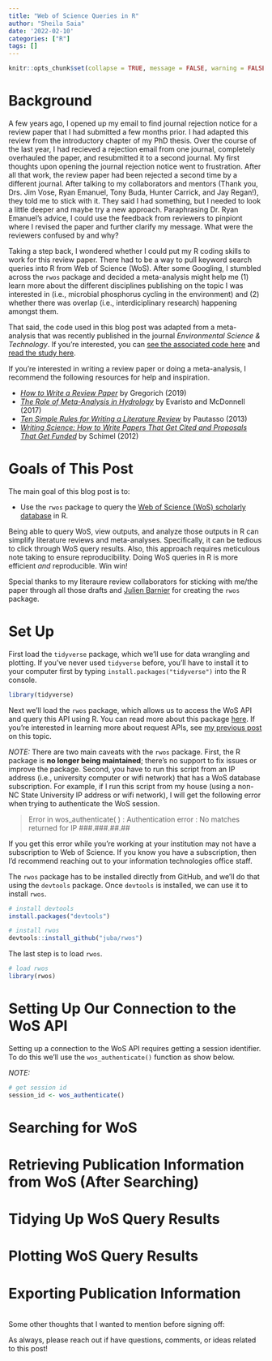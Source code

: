 ```yaml
---
title: "Web of Science Queries in R"
author: "Sheila Saia"
date: '2022-02-10'
categories: ["R"]
tags: []
---
```


```r
knitr::opts_chunk$set(collapse = TRUE, message = FALSE, warning = FALSE, eval = TRUE)
```

# Background

A few years ago, I opened up my email to find journal rejection notice for a review paper that I had submitted a few months prior. I had adapted this review from the introductory chapter of my PhD thesis. Over the course of the last year, I had recieved a rejection email from one journal, completely overhauled the paper, and resubmitted it to a second journal. My first thoughts upon opening the journal rejection notice went to frustration. After all that work, the review paper had been rejected a second time by a different journal. After talking to my collaborators and mentors (Thank you, Drs. Jim Vose, Ryan Emanuel, Tony Buda, Hunter Carrick, and Jay Regan!), they told me to stick with it. They said I had something, but I needed to look a little deeper and maybe try a new approach. Paraphrasing Dr. Ryan Emanuel's advice, I could use the feedback from reviewers to pinpiont where I revised the paper and further clarify my message. What were the reviewers confused by and why?

Taking a step back, I wondered whether I could put my R coding skills to work for this review paper. There had to be a way to pull keyword search queries into R from Web of Science (WoS). After some Googling, I stumbled across the `rwos` package and decided a meta-analysis might help me (1) learn more about the different disciplines publishing on the topic I was interested in (i.e., microbial phosphorus cycling in the environment) and (2) whether there was overlap (i.e., interdiciplinary research) happening amongst them.

That said, the code used in this blog post was adapted from a meta-analysis that was recently published in the journal *Environmental Science & Technology*. If you're interested, you can [see the associated code here](https://github.com/sheilasaia/paper-pao-review) and [read the study here](https://eartharxiv.org/repository/view/1132/).

If you're interested in writing a review paper or doing a meta-analysis, I recommend the following resources for help and inspiration.

* [*How to Write a Review Paper*](https://acsess.onlinelibrary.wiley.com/doi/full/10.2134/csa2019.64.0115) by Gregorich (2019)
* [*The Role of Meta-Analysis in Hydrology*](https://onlinelibrary.wiley.com/doi/abs/10.1002/hyp.11253) by Evaristo and McDonnell (2017)
* [*Ten Simple Rules for Writing a Literature Review*](https://journals.plos.org/ploscompbiol/article?id=10.1371/journal.pcbi.1003149) by Pautasso (2013)
* [*Writing Science: How to Write Papers That Get Cited and Proposals That Get Funded*](https://www.goodreads.com/book/show/13122323-writing-science) by Schimel (2012)

# Goals of This Post

The main goal of this blog post is to:

- Use the `rwos` package to query the [Web of Science (WoS) scholarly database](https://login.webofknowledge.com/error/Error?Error=IPError&PathInfo=%2F&RouterURL=https%3A%2F%2Fwww.webofknowledge.com%2F&Domain=.webofknowledge.com&Src=IP&Alias=WOK5) in R.

Being able to query WoS, view outputs, and analyze those outputs in R can simplify literature reviews and meta-analyses. Specifically, it can be tedious to click through WoS query results. Also, this approach requires meticulous note taking to ensure reproducibility. Doing WoS queries in R is more efficient *and* reproducible. Win win!

Special thanks to my literaure review collaborators for sticking with me/the paper through all those drafts and [Julien Barnier](https://github.com/juba) for creating the `rwos` package.

# Set Up

First load the `tidyverse` package, which we'll use for data wrangling and plotting. If you've never used `tidyverse` before, you'll have to install it to your computer first by typing `install.packages("tidyverse")` into the R console.

```r
library(tidyverse)
```

Next we'll load the `rwos` package, which allows us to access the WoS API and query this API using R. You can read more about this package [here](https://github.com/juba/rwos). If you're interested in learning more about request APIs, see [my previous post](https://sheilasaia.rbind.io/post/2019-01-04-nass-api/) on this topic. 

*NOTE:* There are two main caveats with the `rwos` package. First, the R package is **no longer being maintained**; there's no support to fix issues or improve the package. Second, you have to run this script from an IP address (i.e., university computer or wifi network) that has a WoS database subscription. For example, if I run this script from my house (using a non-NC State University IP address or wifi network), I will get the following error when trying to authenticate the WoS session.

> Error in wos_authenticate( ) : Authentication error : No matches returned for IP ###.###.##.##

If you get this error while you're working at your institution may not have a subscription to Web of Science. If you know you have a subscription, then I'd recommend reaching out to your information technologies office staff.



The `rwos` package has to be installed directly from GitHub, and we'll do that using the `devtools` package. Once `devtools` is installed, we can use it to install `rwos`.

```r
# install devtools
install.packages("devtools")

# install rwos
devtools::install_github("juba/rwos")
```

The last step is to load `rwos`.

```r
# load rwos
library(rwos)
```

# Setting Up Our Connection to the WoS API

Setting up a connection to the WoS API requires getting a session identifier. To do this we'll use the `wos_authenticate()` function as show below.

*NOTE:*  

 

``` r
# get session id
session_id <- wos_authenticate()
```


# Searching for WoS


# Retrieving Publication Information from WoS (After Searching)


# Tidying Up WoS Query Results


# Plotting WoS Query Results


# Exporting Publication Information 


<br/>
Some other thoughts that I wanted to mention before signing off:



As always, please reach out if have questions, comments, or ideas related to this post!